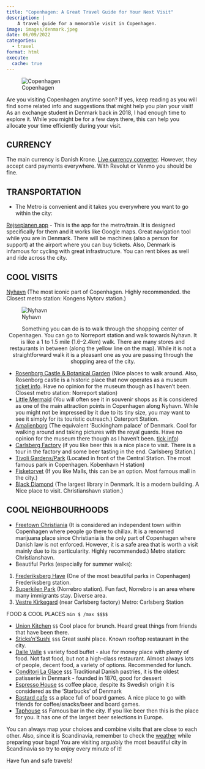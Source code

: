 ```yaml
---
title: "Copenhagen: A Great Travel Guide for Your Next Visit"
description: |
    A travel guide for a memorable visit in Copenhagen.
image: images/denmark.jpeg    
date: 06/09/2022
categories: 
  - travel
format: html
execute: 
  cache: true
---
```



![Copenhagen](images/denmark.jpeg)

Are you visiting Copenhagen anytime soon? If yes, keep reading as you will find some related info and suggestions that might help you plan your visit! As an exchange student in Denmark back in 2018, I had enough time to explore it. While you might be for a few days there, this can help you allocate your time efficiently during your visit.

## CURRENCY

The main currency is Danish Krone. [Live currency converter](https://www.google.com/search?q=dollar+to+danish+krone&source=hp&ei=MLINYbGHN4PC8gLGqIeYCQ&iflsig=AINFCbYAAAAAYQ3AQFVuSMkc_7jwJsDasRMNBdt2Om3s&oq=dollar+to+danis&gs_lcp=Cgdnd3Mtd2l6EAMYADIFCAAQgAQyBQgAEIAEMgUIABCABDIGCAAQFhAeMgYIABAWEB4yBggAEBYQHjIGCAAQFhAeMgYIABAWEB4yBggAEBYQHjIGCAAQFhAeOgsIABCABBCxAxCDAToRCC4QgAQQsQMQgwEQxwEQowI6CAguELEDEIMBOhQILhCABBDHARCjAhCLAxCoAxCnAzoICAAQsQMQgwE6BQgAELEDOgsILhCxAxCDARCTAjoICAAQgAQQsQM6BAgAEAM6CwguEIAEEMcBEKMCOgsILhCABBCxAxCDAToQCAAQgAQQsQMQgwEQRhCCAjoHCAAQgAQQCjoECAAQClDFD1ibKWCnMGgAcAB4AIABqgGIAdIRkgEEMC4xNZgBAKABAbgBAg&sclient=gws-wiz). However, they accept card payments everywhere. With Revolut or Venmo you should be fine.

## TRANSPORTATION

- The Metro is convenient and it takes you everywhere you want to go within the city:

[Rejseplanen app](https://play.google.com/store/apps/details?id=de.hafas.android.rejseplanen) - This is the app for the metro/train. It is designed specifically for them and it works like Google maps. Great navigation tool while you are in Denmark. There will be machines (also a person for support) at the airport where you can buy tickets.
Also, Denmark is infamous for cycling with great infrastructure. You can rent bikes as well and ride across the city.

## COOL VISITS

[Nyhavn](https://en.wikipedia.org/wiki/Nyhavn) (The most iconic part of Copenhagen. Highly recommended. the Closest metro station: Kongens Nytorv station.)

![Nyhavn](images/nyhavn.jpeg)
<p align = "center">
Something you can do is to walk through the shopping center of Copenhagen. You can go to Norreport station and walk towards Nyhavn. It is like a 1 to 1.5 mile (1.6–2.4km) walk. There are many stores and restaurants in between (along the yellow line on the map). While it is not a straightforward walk it is a pleasant one as you are passing through the shopping area of the city.
</p>

* [Rosenborg Castle & Botanical Garden](https://goo.gl/maps/dCjoHFw3ewzneDpN7) (Nice places to walk around. Also, Rosenborg castle is a historic place that now operates as a museum [ticket info](https://www.kongernessamling.dk/rosenborg/planlaeg-dit-besog/#aabningstider). Have no opinion for the museum though as I haven't been. Closest metro station: Norreport station)
* [Little Mermaid](https://goo.gl/maps/De58c1wCqvktot7t6) (You will often see it in souvenir shops as it is considered as one of the main attraction points in Copenhagen along Nyhavn. While you might not be impressed by it due to its tiny size, you may want to see it simply for its touristic outreach.) Osterport Station.
* [Amalienborg](https://goo.gl/maps/rSsfB9au5kUSRhVr6) (The equivalent 'Buckingham palace' of Denmark. Cool for walking around and taking pictures with the royal guards. Have no opinion for the museum there though as I haven't been. [tick info](https://www.kongernessamling.dk/amalienborg/))
* [Carlsberg Factory](https://www.visitcarlsberg.com/) (if you like beer this is a nice place to visit. There is a tour in the factory and some beer tasting in the end. Carlsberg Station.)
* [Tivoli Gardens/Park](https://www.tivoli.dk/en/) (Located in front of the Central Station. The most famous park in Copenhagen. Kobenhavn H station)
* [Fisketorvet](https://goo.gl/maps/Cr7NiTTa2jxLQKjs5) (If you like Malls, this can be an option. Most famous mall in the city.)
* [Black Diamond](https://goo.gl/maps/fDExkY4pnY53dyRQ7) (The largest library in Denmark. It is a modern building. A Nice place to visit. Christianshavn station.)

## COOL NEIGHBOURHOODS

* [Freetown Christiania](https://en.wikipedia.org/wiki/Freetown_Christiania) (It is considered an independent town within Copenhagen where people go there to chillax. It is a renowned marijuana place since Christiania is the only part of Copenhagen where Danish law is not enforced. However, it is a safe area that is worth a visit mainly due to its particularity. Highly recommended.) Metro station: Christianshavn.
* Beautiful Parks (especially for summer walks):

1. [Frederiksberg Have](https://goo.gl/maps/RDCASoAZ9tL1jrwE9) (One of the most beautiful parks in Copenhagen) Frederiksberg station.
2. [Superkilen Park](https://goo.gl/maps/MnP6CTHT3BiEq4Vv8) (Norrebro station). Fun fact, Norrebro is an area where many immigrants stay. Diverse area.
3. [Vestre Kirkegard](https://goo.gl/maps/oWaVookhxVLVEbs67) (near Carlsberg factory) Metro: Carlsberg Station

FOOD & COOL PLACES `min $ /max $$$$`

* [Union Kitchen](https://goo.gl/maps/1pZNJjQoFN41a7pf6) `$$` Cool place for brunch. Heard great things from friends that have been there.
* [Sticks'n'Sushi](https://goo.gl/maps/s38vK2tezW7YoSNQA) `$$$` Great sushi place. Known rooftop restaurant in the city.
* [Dalle Valle](http://dallevalle.dk/) `$` variety food buffet - alue for money place with plenty of food. Not fast food, but not a high-class restaurant. Almost always lots of people, decent food, a variety of options. Recommended for lunch.
* [Conditori La Glace](https://laglace.dk/) `$$$` Traditional Danish pastries, it is the oldest patisserie in Denmark - founded in 1870, good for dessert
* [Espresso House](https://dk.espressohouse.com/) `$$` coffee place, despite its Swedish origin it is considered as the 'Starbucks' of Denmark
* [Bastard cafe](https://g.page/BastardCafe?share) `$$` a place full of board games. A nice place to go with friends for coffee/snacks/beer and board games.
* [Taphouse](https://goo.gl/maps/UBBap8o9uLqdvXvb9) `$$` Famous bar in the city. If you like beer then this is the place for you. It has one of the largest beer selections in Europe.

You can always map your choices and combine visits that are close to each other. Also, since it is Scandinavia, remember to check the [weather](https://www.google.com/search?q=copenhagen+weather&source=hp&ei=WGgUYe3vO86aa8nfvZgK&iflsig=AINFCbYAAAAAYRR2aVWQHRQiCE1d3uD7jobQ_mBiOYCb&oq=copenhagen+wea&gs_lcp=Cgdnd3Mtd2l6EAMYADIKCAAQgAQQRhCAAjIFCAAQgAQyBQgAEIAEMgUIABCABDIICAAQgAQQyQMyBQgAEIAEMgUIABCABDIFCAAQgAQyBQgAEIAEMgUIABCABDoICAAQsQMQgwE6DgguELEDEIMBEMcBEKMCOgsILhCABBCxAxCDAToFCAAQsQM6CAgAEIAEELEDOgsIABCABBCxAxCDAToUCAAQgAQQsQMQgwEQiwMQqAMQ0gM6DgguELEDEIMBEMcBEK8BOgUILhCABDoLCC4QsQMQxwEQrwE6CAguEIAEEJMCOgsILhCABBDHARCvAToHCC4QChCTAjoECC4QCjoECAAQCjoKCC4QxwEQrwEQCjoHCAAQgAQQClCtBFihH2DTJ2gCcAB4AIABywGIAYMTkgEGMC4xNS4xmAEAoAEBuAEC&sclient=gws-wiz) while preparing your bags! You are visiting arguably the most beautiful city in Scandinavia so try to enjoy every minute of it!

Have fun and safe travels!


